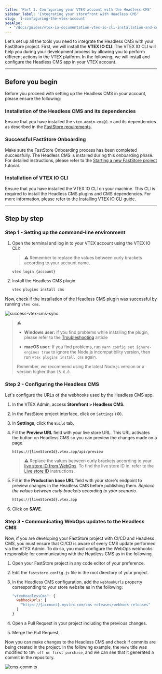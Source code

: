 ```yaml
---
title: 'Part 1: Configuring your VTEX account with the Headless CMS'
sidebar_label: 'Integrating your storefront with Headless CMS'
slug: '1-configuring-the-vtex-account'
seeAlso: 
  - "/docs/guides/vtex-io-documentation-vtex-io-cli-installation-and-command-reference"
---
```


Let's set up all the tools you need to integrate the Headless CMS with your FastStore project. First, we will install the **VTEX IO CLI**.
The VTEX IO CLI will help you during your development process by allowing you to perform different actions in the VTEX platform. In the following, we will install and configure the Headless CMS app in your VTEX account.

---

## Before you begin

Before you proceed with setting up the Headless CMS in your account, please ensure the following:

<Steps>

### Installation of the Headless CMS and its dependencies

Ensure that you have installed the `vtex.admin-cms@1.x` and its dependencies as described in the [FastStore requirements](https://developers.vtex.com/docs/guides/faststore/getting-started-requirements#2-ensure-the-headless-cms-and-its-ependencies-are-installed-in-your-account).

### Successful FastStore Onboarding

Make sure the FastStore Onboarding process has been completed successfully. The Headless CMS is installed during this onboarding phase. For detailed instructions, please refer to the [Starting a new FastStore project](https://developers.vtex.com/docs/guides/faststore/getting-started-2-setting-up-the-project) tutorial.

### Installation of VTEX IO CLI

Ensure that you have installed the VTEX IO CLI on your machine. This CLI is required to install the Headless CMS plugins and CMS dependencies. For more information, please refer to the [Installing VTEX IO CLI](https://developers.vtex.com/vtex-developer-docs/docs/vtex-io-documentation-vtex-io-cli-install) guide.

</Steps>

---

## Step by step

### Step 1 - Setting up the command-line environment

1. Open the terminal and log in to your VTEX account using the VTEX IO CLI:

    > ⚠️ Remember to replace the values between curly brackets according to your account name.

    ```bash
    vtex login {account}
    ```

2. Install the Headless CMS plugin:

    ```bash
    vtex plugins install cms
    ```

Now, check if the installation of the Headless CMS plugin was successful by running `vtex cms`.

![success-vtex-cms-sync](https://vtexhelp.vtexassets.com/assets/docs/src/faststore-vtex-cms___460365970fb39c94e300b9fbd497e17e.png)

> ⚠️
>
> - **Windows user:** If you find problems while installing the plugin, please refer to the [Troubleshooting](https://developers.vtex.com/docs/guides/faststore/troubleshooting-error-installing-headless-cms) article
>
> - **macOS user:** If you find problems, run `yarn config set ignore-engines true` to ignore the Node.js incompatibility version, then run `vtex plugins install cms` again.
>
> Remember, we recommend using the latest Node.js version or a version higher than `15.0.0`.

### Step 2 - Configuring the Headless CMS

Let's configure the URLs of the webhooks used by the Headless CMS app.

1. In the VTEX Admin, access **Storefront > Headless CMS**. 
2. In the FastStore project interface, click on `Settings` (⚙️).
3. In **Settings**, click the `Build` tab.
4. Fill the **Preview URL** field with your live store URL. This URL activates the button on Headless CMS so you can preview the changes made on a page. 

    ```sh
    https://{liveStoreId}.vtex.app/api/preview
    ```
    > ⚠️ Replace the values between curly brackets according to your [live store ID from WebOps](https://developers.vtex.com/docs/guides/faststore/1-onboarding-dashboard#production-overview). To find the live store ID in, refer to the [Live store ID](https://developers.vtex.com/docs/guides/faststore/1-onboarding-dashboard#production-overview#live-store-id) instructions.

8. Fill in the **Production base URL** field with your store's endpoint to preview changes in the Headless CMS before publishing them. _Replace the values between curly brackets according to your scenario._

    ```sh
    https://{liveStoreId}.vtex.app
    ```

9. Click on **SAVE**.

### Step 3 - Communicating WebOps updates to the Headless CMS

Now, if you are developing your FastStore project with CI/CD and Headless CMS, you must ensure that CI/CD is aware of every CMS update performed via the VTEX Admin. To do so, you must configure the WebOps webhooks responsible for communicating with the Headless CMS as in the following.

1. Open your FastStore project in any code editor of your preference.
2. Edit the `faststore.config.js` file in the root directory of your project.
3. In the Headless CMS configuration, add the `webhookUrls` property corresponding to your store website as in the following:

    ```js faststore.config.js
    "vtexHeadlessCms": {
      webhookUrls: [
        "https://{account}.myvtex.com/cms-releases/webhook-releases"
      ]
    }
    ```

4. Open a Pull Request in your project including the previous changes.
5. Merge the Pull Request.

Now you can make changes to the Headless CMS and check if commits are being created in the project. In the following example, the `Hero` title was modified to `10% off on first purchase`, and we can see that it generated a commit in the repository.

![cms-commits](https://vtexhelp.vtexassets.com/assets/docs/src/cms-example-commits___7bb21be1504033098122feb013667b49.png)
